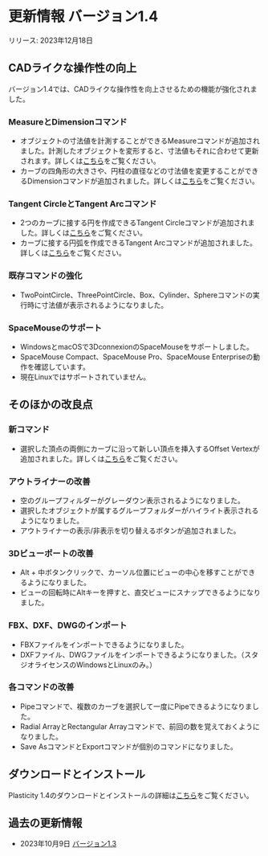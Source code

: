 # 更新情報 バージョン1.4

リリース: 2023年12月18日

## CADライクな操作性の向上

バージョン1.4では、CADライクな操作性を向上させるための機能が強化されました。

### MeasureとDimensionコマンド

- オブジェクトの寸法値を計測することができるMeasureコマンドが追加されました。計測したオブジェクトを変形すると、寸法値もそれに合わせて更新されます。詳しくは[こちら](/common/measure)をご覧ください。
- カーブの四角形の大きさや、円柱の直径などの寸法値を変更することができるDimensionコマンドが追加されました。詳しくは[こちら](/common/dimension)をご覧ください。

### Tangent CircleとTangent Arcコマンド

- 2つのカーブに接する円を作成できるTangent Circleコマンドが追加されました。詳しくは[こちら](/tool/tangent-circle)をご覧ください。
- カーブに接する円弧を作成できるTangent Arcコマンドが追加されました。詳しくは[こちら](/tool/tangent-arc)をご覧ください。

### 既存コマンドの強化

- TwoPointCircle、ThreePointCircle、Box、Cylinder、Sphereコマンドの実行時に寸法値が表示されるようになりました。

### SpaceMouseのサポート

- WindowsとmacOSで3DconnexionのSpaceMouseをサポートしました。
- SpaceMouse Compact、SpaceMouse Pro、SpaceMouse Enterpriseの動作を確認しています。
- 現在Linuxではサポートされていません。

## そのほかの改良点

### 新コマンド

- 選択した頂点の両側にカーブに沿って新しい頂点を挿入するOffset Vertexが追加されました。詳しくは[こちら](/sketch/offset-vertex)をご覧ください。

### アウトライナーの改善

- 空のグループフィルダーがグレーダウン表示されるようになりました。
- 選択したオブジェクトが属するグループフォルダーがハイライト表示されるようになりました。
- アウトライナーの表示/非表示を切り替えるボタンが追加されました。

### 3Dビューポートの改善

- Alt + 中ボタンクリックで、カーソル位置にビューの中心を移すことができるようになりました。
- ビューの回転時にAltキーを押すと、直交ビューにスナップできるようになりました。

### FBX、DXF、DWGのインポート

- FBXファイルをインポートできるようになりました。
- DXFファイル、DWGファイルをインポートできるようになりました。（スタジオライセンスのWindowsとLinuxのみ。）

### 各コマンドの改善

- Pipeコマンドで、複数のカーブを選択して一度にPipeできるようになりました。
- Radial ArrayとRectangular Arrayコマンドで、前回の数を覚えておくようになりました。
- Save AsコマンドとExportコマンドが個別のコマンドになりました。

## ダウンロードとインストール

Plasticity 1.4のダウンロードとインストールの詳細は[こちら](/getting-started/download-and-install)をご覧ください。

## 過去の更新情報

- 2023年10月9日 [バージョン1.3](/release-notes/whats-new-1-3)